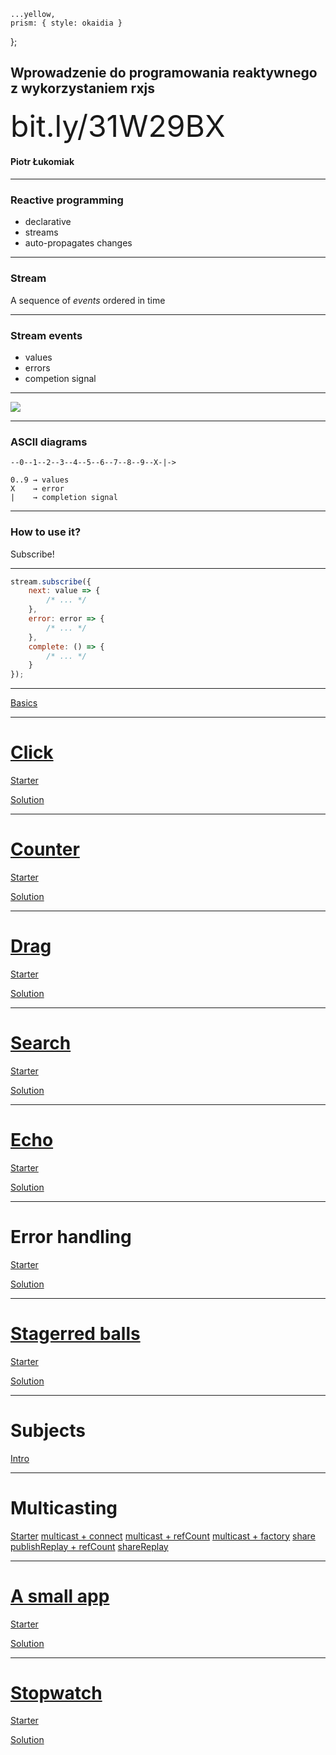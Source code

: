 
    ...yellow,
    prism: { style: okaidia }
};

<Head>
    <title>Wprowadzenie do programowania reaktywnego z wykorzystaniem rxjs</title>
</Head>

## Wprowadzenie do programowania reaktywnego z wykorzystaniem rxjs

<font size="22">bit.ly/31W29BX</font>

#### Piotr Łukomiak

---

### Reactive programming

<ul>
    <Appear>
        <li>declarative</li>
        <li>streams</li>
        <li>auto-propagates changes</li>
    </Appear>
</ul>

---

### Stream

A sequence of _events_ ordered in time

---

### Stream events

<ul>
    <Appear>
        <li>values</li>
        <li>errors</li>
        <li>competion signal</li>
    </Appear>
</ul>

---

<Image src="img/marble-diagram.png" size="contain" />

---

### ASCII diagrams

```
--0--1--2--3--4--5--6--7--8--9--X-|->

0..9 → values
X    → error
|    → completion signal

```

---

### How to use it?

Subscribe!

---

```javascript
stream.subscribe({
    next: value => {
        /* ... */
    },
    error: error => {
        /* ... */
    },
    complete: () => {
        /* ... */
    }
});
```

---

[Basics](https://codesandbox.io/s/compassionate-bassi-8mzz7)

---

# [Click](https://bc2sf.codesandbox.io/)

[Starter](https://codesandbox.io/s/hopeful-sinoussi-5oyxe)

<Appear>
    <a href="https://codesandbox.io/s/dreamy-snow-bc2sf">Solution</a>
</Appear>

---

# [Counter](https://k1d5z.codesandbox.io/)

[Starter](https://codesandbox.io/s/unruffled-snowflake-3i1u5)

<Appear>
    <a href="https://codesandbox.io/s/infallible-engelbart-k1d5z">Solution</a>
</Appear>

---

# [Drag](https://vxggk.codesandbox.io/)

[Starter](https://codesandbox.io/s/friendly-tree-tsfpz)

<Appear>
    <a href="https://codesandbox.io/s/ancient-leftpad-vxggk">Solution</a>
</Appear>

---

# [Search](https://tnk3w.codesandbox.io/)

[Starter](https://codesandbox.io/s/modest-shape-xju37)

<Appear>
    <a href="https://codesandbox.io/s/musing-margulis-tnk3w">Solution</a>
</Appear>

---

# [Echo](https://4g7xt.codesandbox.io/)

[Starter](https://codesandbox.io/s/dank-waterfall-kgp59)

<Appear>
    <a href="https://codesandbox.io/s/youthful-goldstine-4g7xt">Solution</a>
</Appear>

---

# Error handling

[Starter](https://codesandbox.io/s/strange-silence-rw35l)

<Appear>
    <a href="https://codesandbox.io/s/cool-shockley-v1ylo">Solution</a>
</Appear>

---

# [Stagerred balls](https://5snjg.codesandbox.io/)

[Starter](https://codesandbox.io/s/cocky-feynman-yxde8)

<Appear>
    <a href="https://codesandbox.io/s/amazing-sea-5snjg">Solution</a>
</Appear>

---

# Subjects

[Intro](https://codesandbox.io/s/rxjs-workshop-subjects-intro-7l5e4)

---

# Multicasting

[Starter](https://codesandbox.io/s/confident-violet-jlgxy)
[multicast + connect](https://codesandbox.io/s/rxjs-workshop-multicast-connect-sv5ke)
[multicast + refCount](https://codesandbox.io/s/rxjs-workshop-multicast-refcount-9o57j)
[multicast + factory](https://codesandbox.io/s/rxjs-workshop-multicast-factory-3crqt)
[share](https://codesandbox.io/s/rxjs-workshop-share-uuddm)
[publishReplay + refCount](https://codesandbox.io/s/rxjs-workshop-publishreplay-refcount-j4i64)
[shareReplay](https://codesandbox.io/s/rxjs-workshop-sharereplay-7jfwg)

---

# [A small app](https://qbfy0.codesandbox.io/)

[Starter](https://codesandbox.io/s/restless-framework-ompjd)

<Appear>
    <a href="https://codesandbox.io/s/sleepy-minsky-qbfy0">
        Solution
    </a>
</Appear>

---

# [Stopwatch](https://667hu.codesandbox.io/)

[Starter](https://codesandbox.io/s/awesome-tdd-nvogm)

<Appear>
    <a href="https://codesandbox.io/s/solitary-cookies-667hu">Solution</a>
</Appear>
